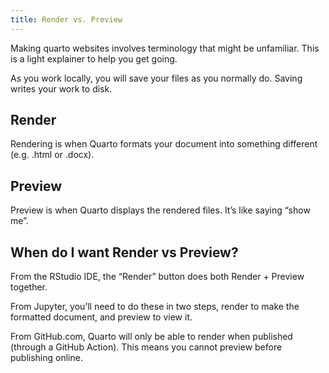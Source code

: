 ---
title: Render vs. Preview
---

Making quarto websites involves terminology that might be unfamiliar. This is a light explainer to help you get going.

As you work locally, you will save your files as you normally do. Saving writes your work to disk.

## Render

Rendering is when Quarto formats your document into something different (e.g. .html or .docx).

## Preview

Preview is when Quarto displays the rendered files. It's like saying "show me".

## When do I want Render vs Preview?

From the RStudio IDE, the "Render" button does both Render + Preview together.

From Jupyter, you'll need to do these in two steps, render to make the formatted document, and preview to view it.

From GitHub.com, Quarto will only be able to render when published (through a GitHub Action). This means you cannot preview before publishing online.
